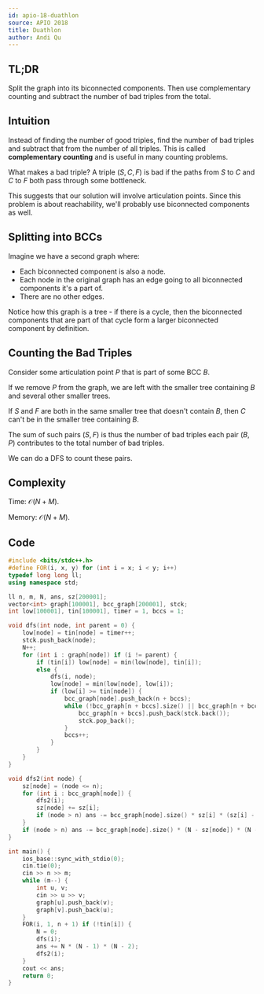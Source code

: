 ```yaml
---
id: apio-18-duathlon
source: APIO 2018
title: Duathlon
author: Andi Qu
---
```


## TL;DR

Split the graph into its biconnected components. Then use complementary counting and subtract the number of bad triples from the total.

## Intuition

Instead of finding the number of good triples, find the number of bad triples and subtract that from the number of all triples. This is called **complementary counting** and is useful in many counting problems.

What makes a bad triple? A triple $(S, C, F)$ is bad if the paths from $S$ to $C$ and $C$ to $F$ both pass through some bottleneck.

This suggests that our solution will involve articulation points. Since this problem is about reachability, we'll probably use biconnected components as well.

## Splitting into BCCs

Imagine we have a second graph where:

- Each biconnected component is also a node.
- Each node in the original graph has an edge going to all biconnected components it's a part of.
- There are no other edges.

Notice how this graph is a tree - if there is a cycle, then the biconnected components that are part of that cycle form a larger biconnected component by definition.

## Counting the Bad Triples

Consider some articulation point $P$ that is part of some BCC $B$.

If we remove $P$ from the graph, we are left with the smaller tree containing $B$ and several other smaller trees.

If $S$ and $F$ are both in the same smaller tree that doesn't contain $B$, then $C$ can't be in the smaller tree containing $B$.

The sum of such pairs $(S, F)$ is thus the number of bad triples each pair $(B, P)$ contributes to the total number of bad triples.

We can do a DFS to count these pairs.

## Complexity

Time: $\mathcal{O}(N + M)$.

Memory: $\mathcal{O}(N + M)$.

## Code

```cpp
#include <bits/stdc++.h>
#define FOR(i, x, y) for (int i = x; i < y; i++)
typedef long long ll;
using namespace std;

ll n, m, N, ans, sz[200001];
vector<int> graph[100001], bcc_graph[200001], stck;
int low[100001], tin[100001], timer = 1, bccs = 1;

void dfs(int node, int parent = 0) {
    low[node] = tin[node] = timer++;
    stck.push_back(node);
    N++;
    for (int i : graph[node]) if (i != parent) {
        if (tin[i]) low[node] = min(low[node], tin[i]);
        else {
            dfs(i, node);
            low[node] = min(low[node], low[i]);
            if (low[i] >= tin[node]) {
                bcc_graph[node].push_back(n + bccs);
                while (!bcc_graph[n + bccs].size() || bcc_graph[n + bccs].back() != i) {
                    bcc_graph[n + bccs].push_back(stck.back());
                    stck.pop_back();
                }
                bccs++;
            }
        }
    }
}

void dfs2(int node) {
    sz[node] = (node <= n);
    for (int i : bcc_graph[node]) {
        dfs2(i);
        sz[node] += sz[i];
        if (node > n) ans -= bcc_graph[node].size() * sz[i] * (sz[i] - 1);
    }
    if (node > n) ans -= bcc_graph[node].size() * (N - sz[node]) * (N - sz[node] - 1);
}

int main() {
    ios_base::sync_with_stdio(0);
    cin.tie(0);
    cin >> n >> m;
    while (m--) {
        int u, v;
        cin >> u >> v;
        graph[u].push_back(v);
        graph[v].push_back(u);
    }
    FOR(i, 1, n + 1) if (!tin[i]) {
        N = 0;
        dfs(i);
        ans += N * (N - 1) * (N - 2);
        dfs2(i);
    }
    cout << ans;
    return 0;
}
```
